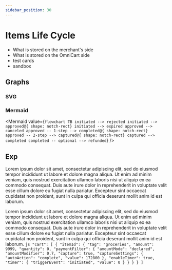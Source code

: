 ```yaml
---
sidebar_position: 30
---
```



# Items Life Cycle

* What is stored on the merchant's side
* What is stored on the OmniCart side
* test cards
* sandbox

## Graphs

### SVG
  
<Statuses />

### Mermaid

<Mermaid
  value={`
    flowchart TB
        initiated --> rejected
        initiated --> approved@{ shape: notch-rect}
        initiated --> expired
        approved --> canceled
        approved -- 1-step --> completed@{ shape: notch-rect}
        approved -- 2-step --> captured@{ shape: notch-rect}
        captured --> completed
        completed -- optional --> refunded
  `}
/>

## Exp

<Columns>
  <Column>
  Lorem ipsum dolor sit amet, consectetur adipiscing elit, sed do eiusmod tempor incididunt ut labore et dolore magna aliqua. Ut enim ad minim veniam, quis nostrud exercitation ullamco laboris nisi ut aliquip ex ea commodo consequat. Duis aute irure dolor in reprehenderit in voluptate velit esse cillum dolore eu fugiat nulla pariatur. Excepteur sint occaecat cupidatat non proident, sunt in culpa qui officia deserunt mollit anim id est laborum.
  
  Lorem ipsum dolor sit amet, consectetur adipiscing elit, sed do eiusmod tempor incididunt ut labore et dolore magna aliqua. Ut enim ad minim veniam, quis nostrud exercitation ullamco laboris nisi ut aliquip ex ea commodo consequat. Duis aute irure dolor in reprehenderit in voluptate velit esse cillum dolore eu fugiat nulla pariatur. Excepteur sint occaecat cupidatat non proident, sunt in culpa qui officia deserunt mollit anim id est laborum.
  </Column>
  <Column>
    ```js
      "cart": [
        {
          "itemId": {
            "tag": "groceries",
            "amount": 9999,
            "quantity": 0,
            "paymentFilter": {
              "amountMode": "declared",
              "amountModifier": 0.7,
              "capture": true,
              "captureSettings": {
                "autoAction": "complete",
                "value": 172800
              },
              "enableTimer": true,
              "timer": {
                "triggerEvent": "initiated",
                "value": 0
              }
            }
          }
        }
      ]
    ```
  </Column>
</Columns>